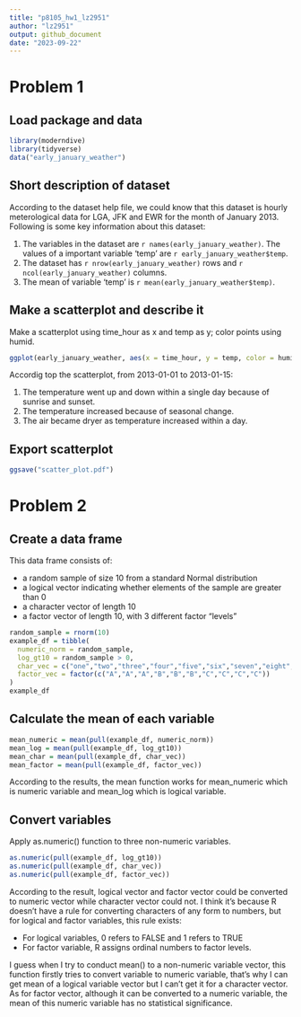 ```yaml
---
title: "p8105_hw1_lz2951"
author: "lz2951"
output: github_document
date: "2023-09-22"
---
```


# Problem 1

## Load package and data

```r
library(moderndive)
library(tidyverse)
data("early_january_weather")
```

## Short description of dataset

According to the dataset help file, we could know that this dataset is hourly meterological data for LGA, JFK and EWR for the month of January 2013. Following is some key information about this dataset:

1. The variables in the dataset are `r names(early_january_weather)`. The values of a important variable 'temp' are `r early_january_weather$temp`.
2. The dataset has `r nrow(early_january_weather)` rows and `r ncol(early_january_weather)` columns.
3. The mean of variable 'temp' is `r mean(early_january_weather$temp)`.

## Make a scatterplot and describe it

Make a scatterplot using time_hour as x and temp as y; color points using humid.

```r
ggplot(early_january_weather, aes(x = time_hour, y = temp, color = humid)) + geom_point()
```

Accordig top the scatterplot, from 2013-01-01 to 2013-01-15:

1. The temperature went up and down within a single day because of sunrise and sunset. 
2. The temperature increased because of seasonal change. 
3. The air became dryer as temperature increased within a day.

## Export scatterplot

```r
ggsave("scatter_plot.pdf")
```

# Problem 2

## Create a data frame

This data frame consists of:

-   a random sample of size 10 from a standard Normal distribution
-   a logical vector indicating whether elements of the sample are greater than 0
-   a character vector of length 10
-   a factor vector of length 10, with 3 different factor "levels"

```r
random_sample = rnorm(10)
example_df = tibble(
  numeric_norm = random_sample,
  log_gt10 = random_sample > 0,
  char_vec = c("one","two","three","four","five","six","seven","eight","nine","ten"),
  factor_vec = factor(c("A","A","A","B","B","B","C","C","C","C"))
)
example_df
```

## Calculate the mean of each variable

```r
mean_numeric = mean(pull(example_df, numeric_norm))
mean_log = mean(pull(example_df, log_gt10))
mean_char = mean(pull(example_df, char_vec))
mean_factor = mean(pull(example_df, factor_vec))
```

According to the results, the mean function works for mean_numeric which is numeric variable and mean_log which is logical variable.

## Convert variables

Apply as.numeric() function to three non-numeric variables.

```r
as.numeric(pull(example_df, log_gt10))
as.numeric(pull(example_df, char_vec))
as.numeric(pull(example_df, factor_vec))
```

According to the result, logical vector and factor vector could be converted to numeric vector while character vector could not. I think it's because R doesn't have a rule for converting characters of any form to numbers, but for logical and factor variables, this rule exists:

- For logical variables, 0 refers to FALSE and 1 refers to TRUE
- For factor variable, R assigns ordinal numbers to factor levels.

I guess when I try to conduct mean() to a non-numeric variable vector, this function firstly tries to convert variable to numeric variable, that's why I can get mean of a logical variable vector but I can't get it for a character vector. As for factor vector, although it can be converted to a numeric variable, the mean of this numeric variable has no statistical significance.
